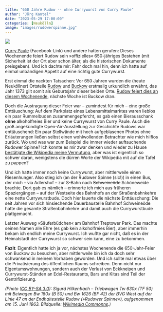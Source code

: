 ```yaml
---
title: "650 Jahre Rudow -- ohne Currywurst von Curry Paule"
author: "Jörg Kantel"
date: "2023-05-29 17:00:00"
categories: [Neukölln]
image: "images/rudowerspinne.jpg"
---
```


[![](images/rudowerspinne-b.jpg)](https://upload.wikimedia.org/wikipedia/commons/thumb/7/7c/Hkb_018-63_71.tif/lossy-page1-1024px-Hkb_018-63_71.tif.jpg)

[Curry Paule](https://www.facebook.com/andreas.kampf.52/posts/pfbid07d9BvLqSqZGRgist7XCHrvqiBK5dK9ubK8sd8xwc3Y9MuNkeodpn1zDuYii3rzAul) (Facebook-Link) und andere hatten gerufen: Dieses Wochenende feiert Rudow sein »offizielles« 650-jähriges Bestehen (mit Sicherheit ist der Ort aber schon älter, als die historischen Dokumente preisgeben). Und ich dachte mir: Fahr doch mal hin, denn ich hatte auf einmal unbändigen Appetit auf eine richtig gute Currywurst.

Erst einmal die nackten Tatsachen: Vor 650 Jahren wurden die (heute Neuköllner) Ortsteile [Rudow](https://de.wikipedia.org/wiki/Berlin-Rudow) und [Buckow](https://de.wikipedia.org/wiki/Berlin-Buckow) erstmalig urkundlich erwähnt, das Jahr 1373 gilt somit als Geburtsjahr dieser beiden Orte. [Rudow feiert dies an diesem Wochenende](https://www.650jahrerudow.de/), nächste Woche ist Buckow dran.

Doch die Austragung dieser Feier war -- zumindest für mich -- eine große Enttäuschung: Auf dem Parkplatz eines Lebensmittelmarktes waren lieblos ein paar Rummelbuden zusammengepfercht, es gab einen Bierausschank **ohne** alkoholfreies Bier und keine Currywurst von Curry Paule. Auch die groß angekündigte Open-Air-Ausstellung zur Geschichte Rudows war enttäuschend: Ein paar Stellwände mit hoch aufgeblasenen Photos ohne Erläuterungen ließen selbst einen wohlwollenden Betrachter wie mich hilflos zurück. Wo und was war zum Beispiel die immer wieder auftauchende Rudower Spinne? Ich konnte es mir zwar denken und wieder zu Hause [bestätigte die Wikipedia meine Vermutung](https://de.wikipedia.org/wiki/Rudower_Spinne), aber was ist eigentlich so schwer daran, wenigstens die dürren Worte der Wikipedia mit auf die Tafel zu pappen?

Und ich hatte immer noch keine Currywurst, aber mittlerweile einen Riesenhunger. Also stieg ich (an der Rudower Spinne (sic!)) in einen Bus, der mich -- via Adlershof -- zur S-Bahn nach ~~Schweineöde~~ Schöneweide brachte. Dort gab es nämlich -- erinnerte ich mich aus früheren Spaziergängen -- auf der Westseite des Bahnhofs an der Straßenbahnkehre eine nette Currywurstbude. Doch hier lauerte die nächste Enttäuschung: Die seit Jahren vor sich hinsiechende Dauerbaustelle Bahnhof Schweineöde hatte die gesamte Straßenbahnkehre und damit auch die Currywurstbude plattgemacht.

Letzter Ausweg »Säuferbüdchen« am Bahnhof Treptower Park. Das machte seinen Namen alle Ehre (es gab kein alkoholfreies Bier), aber immerhin bekam ich endlich meine Currywurst. Ich wußte gar nicht, daß es in der Heimatstadt der Currywurst so schwer sein kann, eine zu bekommen.

**Fazit**: Eigentlich hatte ich ja vor, nächstes Wochenende die 650-Jahr-Feier von Buckow zu besuchen, aber mittlerweile bin ich da doch sehr schwankend in meinem Vorhaben geworden. Und ich sollte mal etwas über die Privatisierung des öffentlichen Raums schreiben. Denn nicht nur Eigentumswohnungen, sondern auch der Verlust von Eckkneipen und Currywurst-Ständen an Edel-Restaurants, Bars und Kitas sind Teil der Gentrifizierung.

*(Photo ([CC BY-SA 3.0](https://creativecommons.org/licenses/by-sa/3.0/deed.de)): Sigurd Hilkenbach -- Triebwagen Tw 630x (TF 50) mit Beiwagen Bw 180x (B 50) und Bw 1626 (BF 42) der BVG West auf der Linie 47 an der Endhaltestelle Rudow (»Rudower Spinne«), aufgenommen am 15. Juni 1963. Bildquelle: [Wikimedia Commonns](https://commons.wikimedia.org/wiki/File:Hkb_018-63_71.tif?uselang=de).)*